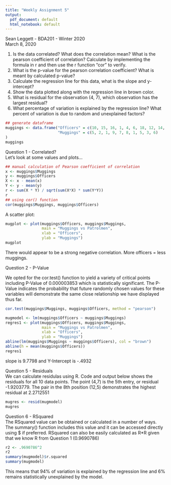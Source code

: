 ```yaml
---
title: "Weekly Assignment 5"
output:
  pdf_document: default
  html_notebook: default
---
```


Sean Leggett - BDA201 - Winter 2020  
March 8, 2020  

1. Is the data correlated? What does the correlation mean? What is the pearson coefficient of correlation?
Calculate by implementing the formula in r and then use the r function “cor” to verify.  
2. What is the p-value for the pearson correlation coefficient? What is meant by calculated p-value?  
3. Calculate the regression line for this data, what is the slope and y-intercept?  
4. Show the data plotted along with the regression line in brown color.  
5. What is residual for the observation (4, 7), which observation has the largest residual?  
6. What percentage of variation is explained by the regression line? What percent of variation is due to
random and unexplained factors?  

```r
## generate dataframe
muggings <- data.frame("Officers" = c(10, 15, 16, 1, 4, 6, 18, 12, 14, 7),
                       "Muggings" = c(5, 2, 1, 9, 7, 8, 1, 5, 3, 6)
)
muggings
```
Question 1 - Correlated?  
Let's look at some values and plots...  

```r
## manual calculation of Pearson coefficient of correlation
x <- muggings$Muggings
y <- muggings$Officers
X <- x - mean(x)
Y <- y - mean(y)
r <- sum(X * Y) / sqrt(sum(X*X) * sum(Y*Y))
r
## using cor() function
cor(muggings$Muggings, muggings$Officers)

```


A scatter plot:  
```r
mugplot <- plot(muggings$Officers, muggings$Muggings,
                main = "Muggings vs Patrolmen",
                xlab = "Officers",
                ylab = "Muggings")
mugplot
```
There would appear to be a strong negative correlation. More officers = less muggings.

Question 2 - P-Value  

We opted for the cor.test() function to yield a variety of critical points including P-Value of 0.000003853 which is statistically significant. The P-Value indicates the probability that future randomly chosen values for these variables will demonstrate the same close relationship we have displayed thus far.
```r
cor.test(muggings$Muggings, muggings$Officers, method = "pearson")
```

```r
mugmodel <- lm(muggings$Officers ~ muggings$Muggings)
regres1 <- plot(muggings$Officers, muggings$Muggings,
                main = "Muggings vs Patrolmen",
                xlab = "Officers",
                ylab = "Muggings")
abline(lm(muggings$Muggings ~ muggings$Officers), col = "brown")
abline(h = mean(muggings$Officers))
regres1
```
slope is 9.7798 and Y-Intercept is -.4932

Question 5 - Residuals  
We can calculate residulas using R. Code and output below shows the residuals for all 10 data points. The point (4,7) is the 5th entry, or residual -1.9203779. The pair in the 8th position (12,5) demonstrates the highest residual at 2.2712551

```r
mugres <- resid(mugmodel)
mugres
```

Question 6 - RSquared  
The RSquared value can be obtained or calculated in a number of ways. The summary() function includes this value and it can be accessed directly using $ if preferred. RSquared can also be easily calculated as R*R given that we know R from Question 1 (0.9690786)

```r
r2 <- .9690786^2
r2
summary(mugmodel)$r.squared
summary(mugmodel)
```

This means that 94% of variation is explained by the regression line and 6% remains statistically unexplained by the model.
